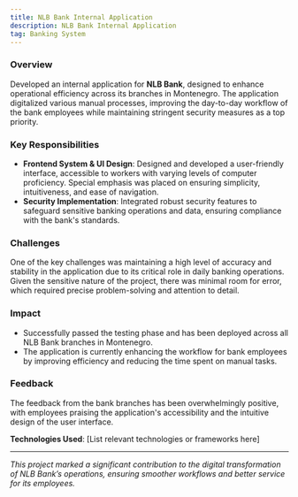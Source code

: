 ```yaml
---
title: NLB Bank Internal Application
description: NLB Bank Internal Application
tag: Banking System
---
```


### Overview
Developed an internal application for **NLB Bank**, designed to enhance operational efficiency across its branches in Montenegro. The application digitalized various manual processes, improving the day-to-day workflow of the bank employees while maintaining stringent security measures as a top priority.

### Key Responsibilities
- **Frontend System & UI Design**: Designed and developed a user-friendly interface, accessible to workers with varying levels of computer proficiency. Special emphasis was placed on ensuring simplicity, intuitiveness, and ease of navigation.
- **Security Implementation**: Integrated robust security features to safeguard sensitive banking operations and data, ensuring compliance with the bank's standards.

### Challenges
One of the key challenges was maintaining a high level of accuracy and stability in the application due to its critical role in daily banking operations. Given the sensitive nature of the project, there was minimal room for error, which required precise problem-solving and attention to detail.

### Impact
- Successfully passed the testing phase and has been deployed across all NLB Bank branches in Montenegro.
- The application is currently enhancing the workflow for bank employees by improving efficiency and reducing the time spent on manual tasks.

### Feedback
The feedback from the bank branches has been overwhelmingly positive, with employees praising the application's accessibility and the intuitive design of the user interface.

**Technologies Used**: [List relevant technologies or frameworks here]

---

*This project marked a significant contribution to the digital transformation of NLB Bank’s operations, ensuring smoother workflows and better service for its employees.*
